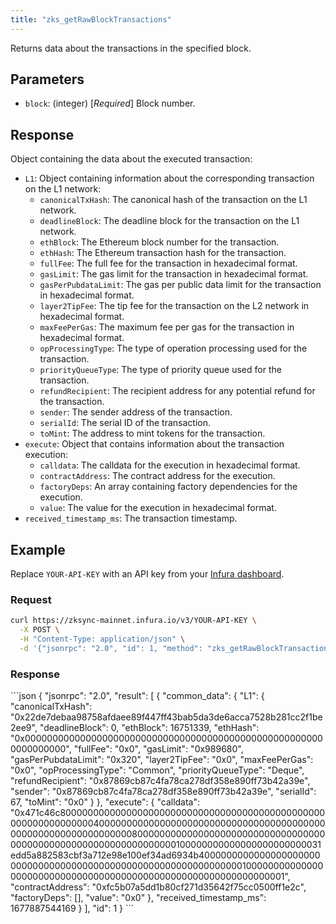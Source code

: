 ```yaml
---
title: "zks_getRawBlockTransactions"
---
```



Returns data about the transactions in the specified block.

## Parameters

- `block`: (integer) [_Required_] Block number.

## Response

Object containing the data about the executed transaction:

- `L1`: Object containing information about the corresponding transaction on the L1 network:
  - `canonicalTxHash`: The canonical hash of the transaction on the L1 network.
  - `deadlineBlock`: The deadline block for the transaction on the L1 network.
  - `ethBlock`: The Ethereum block number for the transaction.
  - `ethHash`: The Ethereum transaction hash for the transaction.
  - `fullFee`: The full fee for the transaction in hexadecimal format.
  - `gasLimit`: The gas limit for the transaction in hexadecimal format.
  - `gasPerPubdataLimit`: The gas per public data limit for the transaction in hexadecimal format.
  - `layer2TipFee`: The tip fee for the transaction on the L2 network in hexadecimal format.
  - `maxFeePerGas`: The maximum fee per gas for the transaction in hexadecimal format.
  - `opProcessingType`: The type of operation processing used for the transaction.
  - `priorityQueueType`: The type of priority queue used for the transaction.
  - `refundRecipient`: The recipient address for any potential refund for the transaction.
  - `sender`: The sender address of the transaction.
  - `serialId`: The serial ID of the transaction.
  - `toMint`: The address to mint tokens for the transaction.
- `execute`: Object that contains information about the transaction execution:
  - `calldata`: The calldata for the execution in hexadecimal format.
  - `contractAddress`: The contract address for the execution.
  - `factoryDeps`: An array containing factory dependencies for the execution.
  - `value`: The value for the execution in hexadecimal format.
- `received_timestamp_ms`: The transaction timestamp.

## Example

Replace `YOUR-API-KEY` with an API key from your [Infura dashboard](https://infura.io/dashboard).

### Request

<Tabs>
  <TabItem value="cURL">

```bash
curl https://zksync-mainnet.infura.io/v3/YOUR-API-KEY \
  -X POST \
  -H "Content-Type: application/json" \
  -d '{"jsonrpc": "2.0", "id": 1, "method": "zks_getRawBlockTransactions", "params": [5817]}'
```

  </TabItem>
</Tabs>

### Response

<Tabs>
  <TabItem value="JSON">
  ```json
  {
    "jsonrpc": "2.0",
    "result": [
      {
        "common_data": {
          "L1": {
            "canonicalTxHash": "0x22de7debaa98758afdaee89f447ff43bab5da3de6acca7528b281cc2f1be2ee9",
            "deadlineBlock": 0,
            "ethBlock": 16751339,
            "ethHash": "0x0000000000000000000000000000000000000000000000000000000000000000",
            "fullFee": "0x0",
            "gasLimit": "0x989680",
            "gasPerPubdataLimit": "0x320",
            "layer2TipFee": "0x0",
            "maxFeePerGas": "0x0",
            "opProcessingType": "Common",
            "priorityQueueType": "Deque",
            "refundRecipient": "0x87869cb87c4fa78ca278df358e890ff73b42a39e",
            "sender": "0x87869cb87c4fa78ca278df358e890ff73b42a39e",
            "serialId": 67,
            "toMint": "0x0"
          }
        },
        "execute": {
          "calldata": "0x471c46c800000000000000000000000000000000000000000000000000000000000000400000000000000000000000000000000000000000000000000000000000000080000000000000000000000000000000000000000000000000000000000000000100000000000000000000000031edd5a882583cbf3a712e98e100ef34ad6934b400000000000000000000000000000000000000000000000000000000000000010000000000000000000000000000000000000000000000000000000000000001",
          "contractAddress": "0xfc5b07a5dd1b80cf271d35642f75cc0500ff1e2c",
          "factoryDeps": [],
          "value": "0x0"
        },
        "received_timestamp_ms": 1677887544169
      }
    ],
    "id": 1
  }
  ```
  </TabItem>
</Tabs>
